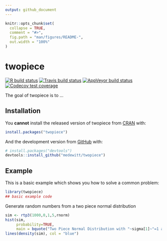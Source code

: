 ```yaml
---
output: github_document
---
```


<!-- README.md is generated from README.Rmd. Please edit that file -->

```r
knitr::opts_chunk$set(
  collapse = TRUE,
  comment = "#>",
  fig.path = "man/figures/README-",
  out.width = "100%"
)
```

# twopiece

<!-- badges: start -->
[![R build status](https://github.com/medewitt/twopiece/workflows/R-CMD-check/badge.svg)](https://github.com/medewitt/twopiece)
[![Travis build status](https://travis-ci.org/medewitt/twopiece.svg?branch=master)](https://travis-ci.org/medewitt/twopiece)
[![AppVeyor build status](https://ci.appveyor.com/api/projects/status/github/medewitt/twopiece?branch=master&svg=true)](https://ci.appveyor.com/project/medewitt/twopiece)
[![Codecov test coverage](https://codecov.io/gh/medewitt/twopiece/branch/master/graph/badge.svg)](https://codecov.io/gh/medewitt/twopiece?branch=master)
<!-- badges: end -->


The goal of twopiece is to ...

## Installation

You **cannot** install the released version of twopiece from [CRAN](https://CRAN.R-project.org) with:

``` r
install.packages("twopiece")
```

And the development version from [GitHub](https://github.com/) with:

``` r
# install.packages("devtools")
devtools::install_github("medewitt/twopiece")
```
## Example

This is a basic example which shows you how to solve a common problem:

```r
library(twopiece)
## basic example code
```

Generate random numbers from a two piece normal distribution

```r
sim <- rtp3(1000,0,1,5,rnorm)
hist(sim,
     probability=TRUE, 
     main = bquote("Two Piece Normal Distribution with "~sigma[1]~"=1 and "~sigma[2]~"=5"))
lines(density(sim), col = "blue")
```

